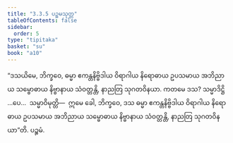 ```yaml
---
title: "3.3.5 ပဉ္စမသုတ္တ"
tableOfContents: false
sidebar:
  order: 5
type: "tipitaka"
basket: "su"
book: "a10"
---
```



<DynamicBreadcrumb />

<Division number="127" book="a10" e="ch" v="17" p="451">

<Paragraph number="1090" book="a10">
“ဒသယိမေ, ဘိက္ခဝေ, ဓမ္မာ ဧကန္တနိဗ္ဗိဒါယ ဝိရာဂါယ နိရောဓာယ ဥပသမာယ အဘိညာယ သမ္ဗောဓာယ နိဗ္ဗာနာယ သံဝတ္တန္တိ, နာညတြ သုဂတဝိနယာ. ကတမေ ဒသ? သမ္မာဒိဋ္ဌိ …ပေ…  သမ္မာဝိမုတ္တိ—  ဣမေ ခေါ, ဘိက္ခဝေ, ဒသ ဓမ္မာ ဧကန္တနိဗ္ဗိဒါယ ဝိရာဂါယ နိရောဓာယ ဥပသမာယ အဘိညာယ သမ္ဗောဓာယ နိဗ္ဗာနာယ သံဝတ္တန္တိ, နာညတြ သုဂတဝိနယာ”တိ.

</Paragraph>
</Division>

<Paragraph number="1091" type="center" book="a10">
ပဉ္စမံ.
</Paragraph>
